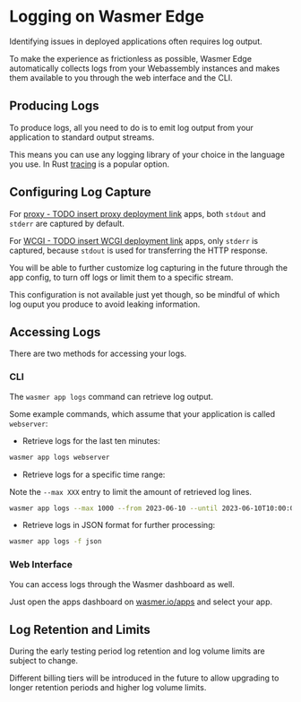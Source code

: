 
# Logging on Wasmer Edge

Identifying issues in deployed applications often requires log output.

To make the experience as frictionless as possible, Wasmer Edge automatically
collects logs from your Webassembly instances and makes them available to you
through the web interface and the CLI.

## Producing Logs

To produce logs, all you need to do is to emit log output from your application
to standard output streams.

This means you can use any logging library of your choice in the language you use.
In Rust [tracing](https://github.com/tokio-rs/tracing) is a popular option.

## Configuring Log Capture

For [proxy - TODO insert proxy deployment link](./) apps, both `stdout` and
`stderr` are captured by default.

For [WCGI - TODO insert WCGI deployment link](./) apps, only `stderr` is captured,
because `stdout` is used for transferring the HTTP response.

You will be able to further customize log capturing in the future through the
app config, to turn off logs or limit them to a specific stream.

This configuration is not available just yet though, so be mindful of which log
ouput you produce to avoid leaking information.

## Accessing Logs

There are two methods for accessing your logs.

### CLI

The `wasmer app logs` command can retrieve log output.

Some example commands, which assume that your application is called `webserver`:

- Retrieve logs for the last ten minutes:

```bash
wasmer app logs webserver
```

- Retrieve logs for a specific time range:

Note the `--max XXX` entry to limit the amount of retrieved log lines.

```bash
wasmer app logs --max 1000 --from 2023-06-10 --until 2023-06-10T10:00:00
```

- Retrieve logs in JSON format for further processing:

```bash
wasmer app logs -f json
```

### Web Interface

You can access logs through the Wasmer dashboard as well.

Just open the apps dashboard on [wasmer.io/apps](https://wasmer.io/apps) and
select your app.


<ImageLoader alt="app logs in the Wasmer Dashboard" img={loggingWebUIImg} />

## Log Retention and Limits

During the early testing period log retention and log volume limits are subject
to change.

Different billing tiers will be introduced in the future to allow upgrading to
longer retention periods and higher log volume limits.
